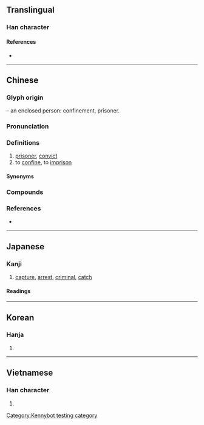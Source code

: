 {{character info}}
==Translingual==

===Han character===
{{Han char|rn=31|rad=囗|as=02|sn=5|four=60800|canj=WO|ids=⿴囗人}}

====References====
* {{Han ref|kx=0216.200|dkj=04680|dj=0439.200|hdz=10710.130|uh=56DA|ud=22234|bh=A57D|bd=42365}}

----

==Chinese==
{{zh-forms|alt=𡆢}}

===Glyph origin===
{{Han etym}}
{{Han compound|囗|t1=box, enclosure|人|t2=person|ls=ic}} – an enclosed person: confinement, prisoner.

===Pronunciation===
{{zh-pron
|m=qiú
|m-s=xiu2
|c=cau4
|h=pfs=siù
|j=xiou1
|md=chiù
|mn=siû
|w=3jjieu
|mc=y
|oc=y
|cat=n,v
}}

===Definitions===
{{zh-hanzi}}

# [[prisoner]], [[convict]]
# to [[confine]], to [[imprison]]

====Synonyms====
{{zh-dial|囚犯}}

===Compounds===
{{zh-der|俘囚|劫囚|南冠楚囚|囚徒|囚攮的|囚牢|囚犯|囚禁|囚籠|囚糧|囚繫|囚衣|囚車|囚錮鋒|囚首喪面|囚首垢面|報官囚|審囚刷卷|幽囚|幽囚受辱|抱官囚|楚囚|楚囚對泣|楚囚相對|死囚|死囚牢|縱囚|繫囚|纍囚|被囚|詩囚|重囚|錄囚|階下囚}}

===References===
* {{R:yue:Hanzi}}

----

==Japanese==

===Kanji===
{{ja-kanji|grade=c|rs=囗02}}

# [[capture]], [[arrest]], [[criminal]], [[catch]]

====Readings====
{{ja-readings
|goon=じゅ<じゆ
|kanon=しゅう<しう
|kun=とら-える<とらゑる, とら-われる
}}

----

==Korean==

===Hanja===
{{ko-hanja|hangeul=수}}

# {{rfdef|ko|sort=囗02}}

----

==Vietnamese==

===Han character===
{{vi-readings|reading=tù|rs=囗02}}

# {{rfdef|vi|sort=囗02}}

[[Category:Kennybot testing category]]